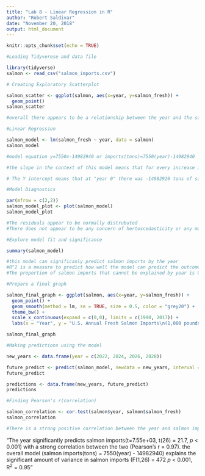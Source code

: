 ```yaml
---
title: "Lab 8 - Linear Regression in R"
author: "Robert Saldivar"
date: "November 20, 2018"
output: html_document
---
```


```r
knitr::opts_chunk$set(echo = TRUE)
```

```r
#Loading Tidyverese and data file

library(tidyverse)
salmon <- read_csv("salmon_imports.csv")
```

```r
# Creating Exploratory Scatterplot

salmon_scatter <- ggplot(salmon, aes(x=year, y=salmon_fresh)) +
  geom_point()
salmon_scatter

#overall there appears to be a relationship between the year and the salmon imports. There are some years that do not meet the expectation of the relationship.

```

```r
#Linear Regression

salmon_model <- lm(salmon_fresh ~ year, data = salmon)
salmon_model

#model equation y=7550x-14982940 or imports(tons)=7550(year)-14982940

#the slope in the context of this model means that for every increase in year there is approximately an increase of 7550 tons of salmon imported

# The Y intercept means that at "year 0" there was -14982920 tons of salmon being imported. That is concerning because that is impossible for a variety of reasons. That means it is not possible to extrapolate data into the past.
```

```r
#Model Diagnostics

par(mfrow = c(2,2))
salmon_model_plot <- plot(salmon_model)
salmon_model_plot

#The residuals appear to be normally distrubuted
#There does not appear to be any concern of hertoscedasticity or any major outliers
```
```r
#Explore model fit and significance

summary(salmon_model)

#this model can significanly predict salmon imports by the year
#R^2 is a measure to predict how well the model can predict the outcome of dependent variable(salmon imports) by the independent variable(year)
#The proportion of salmon imports that cannot be explained by year is 0.0522
```

```r
#Prepare a final graph

salmon_final_graph <- ggplot(salmon, aes(x=year, y=salmon_fresh)) +
  geom_point() +
  geom_smooth(method = lm, se = TRUE, size = 0.5, color = "grey20") +
  theme_bw() +
  scale_x_continuous(expand = c(0,0), limits = c(1990, 2017)) +
  labs(x = "Year", y = "U.S. Annual Fresh Salmon Imports\n(1,000 pounds)")

salmon_final_graph
```

```r
#Making predictions using the model

new_years <- data.frame(year = c(2022, 2024, 2026, 2028))

future_predict <- predict(salmon_model, newdata = new_years, interval = "confidence")
future_predict

predictions <- data.frame(new_years, future_predict)
predictions
```

```r
#Finding Pearson's r(correlation)

salmon_correlation <- cor.test(salmon$year, salmon$salmon_fresh)
salmon_correlation

#There is a strong positive correlation between the year and salmon imported
```

"The year significantly predicts salmon imports(t=7.55e+03, t(26) = 21.7, *p* < 0.001) with a strong correlation between the two (Pearson's r = 0.97). the overall model (salmon imports(tons) = 7550(year) - 14982940) explains the significant amount of variance in salmon imports (F(1,26) = 472 *p* < 0.001, R^2^ = 0.95"